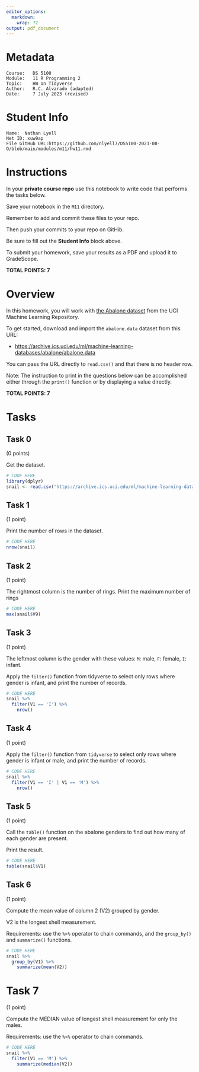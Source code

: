 ```yaml
---
editor_options:
  markdown:
    wrap: 72
output: pdf_document
---
```


# Metadata

    Course:   DS 5100
    Module:   11 R Programming 2
    Topic:    HW on Tidyverse
    Author:   R.C. Alvarado (adapted)
    Date:     7 July 2023 (revised)

# Student Info

    Name:  Nathan Lyell
    Net ID: xuw9ap
    File GitHub URL:https://github.com/nlyell7/DS5100-2023-08-O/blob/main/modules/m11/hw11.rmd

# Instructions

In your **private course repo** use this notebook to write code that
performs the tasks below.

Save your notebook in the `M11` directory.

Remember to add and commit these files to your repo.

Then push your commits to your repo on GitHib.

Be sure to fill out the **Student Info** block above.

To submit your homework, save your results as a PDF and upload it to
GradeScope.

**TOTAL POINTS: 7**

# Overview

In this homework, you will work with [the Abalone
dataset](https://archive.ics.uci.edu/ml/datasets/Abalone) from the UCI
Machine Learning Repository.

To get started, download and import the `abalone.data` dataset from this
URL:

-   <https://archive.ics.uci.edu/ml/machine-learning-databases/abalone/abalone.data>

You can pass the URL directly to `read.csv()` and that there is no
header row.

Note: The instruction to print in the questions below can be
accomplished either through the `print()` function or by displaying a
value directly.

**TOTAL POINTS: 7**

# Tasks

## Task 0

(0 points)

Get the dataset.

```r
# CODE HERE
library(dplyr)
snail <- read.csv("https://archive.ics.uci.edu/ml/machine-learning-databases/abalone/abalone.data", header = FALSE)
```

## Task 1

(1 point)

Print the number of rows in the dataset.

```r
# CODE HERE
nrow(snail)
```

## Task 2

(1 point)

The rightmost column is the number of rings. Print the maximum number of
rings

```r
# CODE HERE
max(snail$V9)
```

## Task 3

(1 point)

The leftmost column is the gender with these values: `M`: male, `F`:
female, `I`: infant.

Apply the `filter()` function from tidyverse to select only rows where
gender is infant, and print the number of records.

```r
# CODE HERE
snail %>%
  filter(V1 == 'I') %>%
    nrow()
```

## Task 4

(1 point)

Apply the `filter()` function from `tidyverse` to select only rows where
gender is infant or male, and print the number of records.

```r
# CODE HERE
snail %>%
  filter(V1 == 'I' | V1 == 'M') %>%
    nrow()
```

## Task 5

(1 point)

Call the `table()` function on the abalone genders to find out how many
of each gender are present.

Print the result.

```r
# CODE HERE
table(snail$V1)
```

## Task 6

(1 point)

Compute the mean value of column 2 (V2) grouped by gender.

V2 is the longest shell measurement.

Requirements: use the `%>%` operator to chain commands, and the
`group_by()` and `summarize()` functions.

```r
# CODE HERE
snail %>% 
  group_by(V1) %>%
    summarize(mean(V2))
```

# Task 7

(1 point)

Compute the MEDIAN value of longest shell measurement for only the
males.

Requirements: use the `%>%` operator to chain commands.

```r
# CODE HERE
snail %>% 
  filter(V1 == 'M') %>%
    summarize(median(V2))
```
